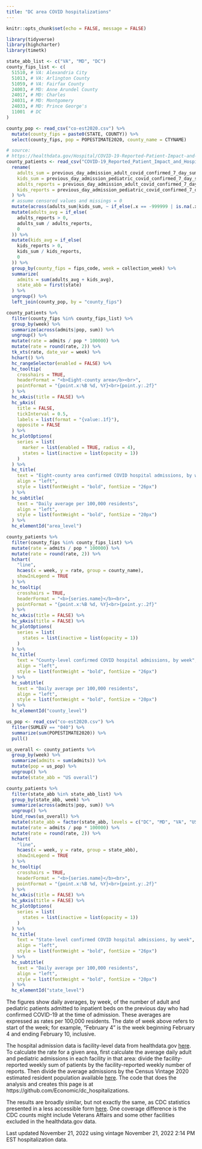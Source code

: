 ```yaml
---
title: "DC area COVID hospitalizations"
---
```


```r
knitr::opts_chunk$set(echo = FALSE, message = FALSE)

library(tidyverse)
library(highcharter)
library(timetk)

state_abb_list <- c("VA", "MD", "DC")
county_fips_list <- c(
  51510, # VA: Alexandria City
  51013, # VA: Arlington County
  51059, # VA: Fairfax County
  24003, # MD: Anne Arundel County 
  24017, # MD: Charles
  24031, # MD: Montgomery
  24033, # MD: Prince George's
  11001  # DC
)

county_pop <- read_csv("co-est2020.csv") %>% 
  mutate(county_fips = paste0(STATE, COUNTY)) %>% 
  select(county_fips, pop = POPESTIMATE2020, county_name = CTYNAME)

# source:
# https://healthdata.gov/Hospital/COVID-19-Reported-Patient-Impact-and-Hospital-Capa/anag-cw7u
county_patients <- read_csv("COVID-19_Reported_Patient_Impact_and_Hospital_Capacity_by_Facility.csv") %>% 
  rename(
    adults_sum = previous_day_admission_adult_covid_confirmed_7_day_sum,
    kids_sum = previous_day_admission_pediatric_covid_confirmed_7_day_sum,
    adults_reports = previous_day_admission_adult_covid_confirmed_7_day_coverage,
    kids_reports = previous_day_admission_pediatric_covid_confirmed_7_day_coverage
  ) %>% 
  # assume censored values and missings = 0
  mutate(across(adults_sum|kids_sum, ~ if_else(.x == -999999 | is.na(.x), 0, .x))) %>%
  mutate(adults_avg = if_else(
    adults_reports > 0,
    adults_sum / adults_reports,
    0
  )) %>% 
  mutate(kids_avg = if_else(
    kids_reports > 0,
    kids_sum / kids_reports,
    0
  )) %>% 
  group_by(county_fips = fips_code, week = collection_week) %>% 
  summarize(
    admits = sum(adults_avg + kids_avg),
    state_abb = first(state)
  ) %>% 
  ungroup() %>% 
  left_join(county_pop, by = "county_fips")

```

```r
county_patients %>% 
  filter(county_fips %in% county_fips_list) %>%
  group_by(week) %>% 
  summarize(across(admits|pop, sum)) %>% 
  ungroup() %>% 
  mutate(rate = admits / pop * 100000) %>% 
  mutate(rate = round(rate, 2)) %>% 
  tk_xts(rate, date_var = week) %>% 
  hchart() %>% 
  hc_rangeSelector(enabled = FALSE) %>% 
  hc_tooltip(
    crosshairs = TRUE, 
    headerFormat = "<b>Eight-county area</b><br>",
    pointFormat = "{point.x:%B %d, %Y}<br>{point.y:.2f}"
  ) %>% 
  hc_xAxis(title = FALSE) %>% 
  hc_yAxis(
    title = FALSE,
    tickInterval = 0.5,
    labels = list(format = "{value:.1f}"),
    opposite = FALSE
  ) %>% 
  hc_plotOptions(
    series = list(
      marker = list(enabled = TRUE, radius = 4),
      states = list(inactive = list(opacity = 1))
    )
  ) %>% 
  hc_title(
    text = "Eight-county area confirmed COVID hospital admissions, by week",
    align = "left",
    style = list(fontWeight = "bold", fontSize = "26px")
  ) %>% 
  hc_subtitle(
    text = "Daily average per 100,000 residents",
    align = "left",
    style = list(fontWeight = "bold", fontSize = "20px")
  ) %>% 
  hc_elementId("area_level")
```

```r
county_patients %>% 
  filter(county_fips %in% county_fips_list) %>% 
  mutate(rate = admits / pop * 100000) %>% 
  mutate(rate = round(rate, 2)) %>% 
  hchart(
    "line", 
    hcaes(x = week, y = rate, group = county_name),
    showInLegend = TRUE
  ) %>% 
  hc_tooltip(
    crosshairs = TRUE, 
    headerFormat = "<b>{series.name}</b><br>",
    pointFormat = "{point.x:%B %d, %Y}<br>{point.y:.2f}"
  ) %>% 
  hc_xAxis(title = FALSE) %>% 
  hc_yAxis(title = FALSE) %>% 
  hc_plotOptions(
    series = list(
      states = list(inactive = list(opacity = 1))
    )
  ) %>% 
  hc_title(
    text = "County-level confirmed COVID hospital admissions, by week",
    align = "left",
    style = list(fontWeight = "bold", fontSize = "26px")
  ) %>% 
  hc_subtitle(
    text = "Daily average per 100,000 residents",
    align = "left",
    style = list(fontWeight = "bold", fontSize = "20px")
  ) %>% 
  hc_elementId("county_level")
```

```r
us_pop <- read_csv("co-est2020.csv") %>% 
  filter(SUMLEV == "040") %>% 
  summarize(sum(POPESTIMATE2020)) %>% 
  pull()

us_overall <- county_patients %>% 
  group_by(week) %>% 
  summarize(admits = sum(admits)) %>% 
  mutate(pop = us_pop) %>% 
  ungroup() %>% 
  mutate(state_abb = "US overall")

county_patients %>% 
  filter(state_abb %in% state_abb_list) %>% 
  group_by(state_abb, week) %>% 
  summarize(across(admits|pop, sum)) %>% 
  ungroup() %>% 
  bind_rows(us_overall) %>% 
  mutate(state_abb = factor(state_abb, levels = c("DC", "MD", "VA", "US overall"))) %>% 
  mutate(rate = admits / pop * 100000) %>% 
  mutate(rate = round(rate, 2)) %>% 
  hchart(
    "line", 
    hcaes(x = week, y = rate, group = state_abb),
    showInLegend = TRUE
  ) %>% 
  hc_tooltip(
    crosshairs = TRUE, 
    headerFormat = "<b>{series.name}</b><br>",
    pointFormat = "{point.x:%B %d, %Y}<br>{point.y:.2f}"
  ) %>% 
  hc_xAxis(title = FALSE) %>% 
  hc_yAxis(title = FALSE) %>% 
  hc_plotOptions(
    series = list(
      states = list(inactive = list(opacity = 1))
    )
  ) %>% 
  hc_title(
    text = "State-level confirmed COVID hospital admissions, by week",
    align = "left",
    style = list(fontWeight = "bold", fontSize = "26px")
  ) %>% 
  hc_subtitle(
    text = "Daily average per 100,000 residents",
    align = "left",
    style = list(fontWeight = "bold", fontSize = "20px")
  ) %>% 
  hc_elementId("state_level")
```

The figures show daily averages, by week, of the number of adult and pediatric patients admitted to inpatient beds on the previous day who had confirmed COVID-19 at the time of admission. These averages are expressed as rates per 100,000 residents. The date of week above refers to start of the week; for example, "February 4" is the week beginning February 4 and ending February 10, inclusive.

The hospital admission data is facility-level data from healthdata.gov [here](https://healthdata.gov/Hospital/COVID-19-Reported-Patient-Impact-and-Hospital-Capa/anag-cw7u). To calculate the rate for a given area, first calculate the average daily adult and pediatric admissions in each facility in that area: divide the facility-reported weekly sum of patients by the facility-reported weekly number of reports. Then divide the average admissions by the Census Vintage 2020 estimated resident population available [here](https://www.census.gov/programs-surveys/popest/technical-documentation/research/evaluation-estimates/2020-evaluation-estimates/2010s-counties-total.html). The code that does the analysis and creates this page is at https://github.com/Economic/dc_hospitalizations.

The results are broadly similar, but not exactly the same, as CDC statistics presented in a less accessible form [here](https://covid.cdc.gov/covid-data-tracker/#new-hospital-admissions). One coverage difference is the CDC counts might include Veterans Affairs and some other facilities excluded in the healthdata.gov data.

Last updated November 21, 2022 using vintage November 21, 2022 2:14 PM EST hospitalization data.
